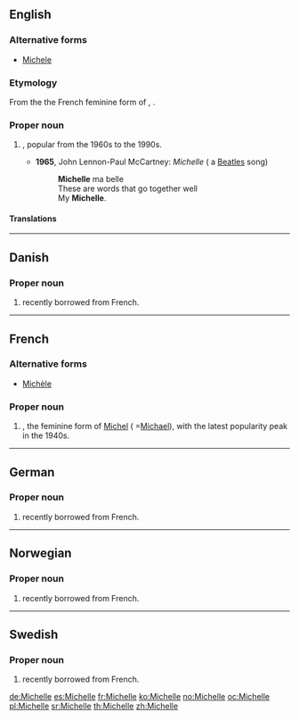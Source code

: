 ==English==

===Alternative forms===
* [[Michele]]

===Etymology===
From the the French feminine form of {{term|Michel||Michael|lang=fr}}, {{etyl|he}} {{term|מיכאל||who is like God|tr=mikhál|lang=he}}.

===Proper noun===
{{en-proper noun}}

# {{given name|female|from=Hebrew|}} , popular from the 1960s to the 1990s.
#* '''1965''', John Lennon-Paul McCartney: ''Michelle'' ( a [[Beatles]] song)
#*: '''Michelle''' ma belle
#*: These are words that go together well
#*: My '''Michelle'''.

====Translations====
{{trans-see|female given name|Michaela}}

----

==Danish==

===Proper noun===
{{head|da|proper noun}}

# {{given name|female|lang=da}} recently borrowed from French.

----

==French==

===Alternative forms===
* [[Michèle]]

===Proper noun===
{{fr-proper noun|f}}

# {{given name|female|lang=fr}}, the feminine form of [[Michel]] ( =[[Michael]]), with the latest popularity peak in the 1940s.

----

==German==

===Proper noun===
{{de-proper noun}}

# {{given name|female|lang=de}} recently borrowed from French.

----

==Norwegian==

===Proper noun===
{{head|no|proper noun}}

# {{given name|female|lang=no}} recently borrowed from French.

----

==Swedish==

===Proper noun===
{{head|sv|proper noun}}

# {{given name|female|lang=sv}} recently borrowed from French.

[[de:Michelle]]
[[es:Michelle]]
[[fr:Michelle]]
[[ko:Michelle]]
[[no:Michelle]]
[[oc:Michelle]]
[[pl:Michelle]]
[[sr:Michelle]]
[[th:Michelle]]
[[zh:Michelle]]